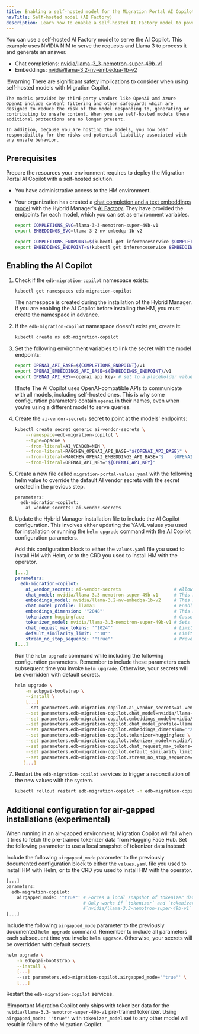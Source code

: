 ```yaml
---
title: Enabling a self-hosted model for the Migration Portal AI Copilot
navTitle: Self-hosted model (AI Factory)
description: Learn how to enable a self-hosted AI Factory model to power the Migration Portal AI Copilot.
---
```


You can use a self-hosted AI Factory model to serve the AI Copilot. This example uses NVIDIA NIM to serve the requests and Llama 3 to process it and generate an answer.

- Chat completions: [nvidia/llama-3_3-nemotron-super-49b-v1](https://build.nvidia.com/nvidia/llama-3_3-nemotron-super-49b-v1)
- Embeddings: [nvidia/llama-3.2-nv-embedqa-1b-v2](https://build.nvidia.com/nvidia/llama-3_2-nv-embedqa-1b-v2)

!!!warning 
    There are significant safety implications to consider when using self-hosted models with Migration Copilot.
   
    The models provided by third-party vendors like OpenAI amd Azure OpenAI include content filtering and other safeguards which are designed to reduce the risk of the model responding to, generating or contributing to unsafe content. When you use self-hosted models these additional protections are no longer present.

    In addition, because you are hosting the models, you now bear responsibility for the risks and potential liability associated with any unsafe behavior.

## Prerequisites

Prepare the resources your environment requires to deploy the Migration Portal AI Copilot with a self-hosted solution.

-   You have administrative access to the HM environment.

-   Your organization has created a [chat completion and a text embeddings model](/edb-postgres-ai/1.3/ai-factory/pipeline/models/using-with/using-nvidia-nim/using-nim-in-your-environment/) with the Hybrid Manager's [AI Factory](/edb-postgres-ai/1.3/ai-factory/model/deployment/#where-to-start). They have provided the endpoints for each model, which you can set as environment variables.

    ```bash
    export COMPLETIONS_SVC=llama-3-3-nemotron-super-49b-v1
    export EMBEDDINGS_SVC=llama-3-2-nv-embedqa-1b-v2
    
    export COMPLETIONS_ENDPOINT=$(kubectl get inferenceservice $COMPLETIONS_SVC -o     jsonpath='{.status.url}')
    export EMBEDDINGS_ENDPOINT=$(kubectl get inferenceservice $EMBEDDINGS_SVC -o     jsonpath='{.status.url}')
    ```

## Enabling the AI Copilot

1.  Check if the `edb-migration-copilot` namespace exists:

    ```bash
    kubectl get namespaces edb-migration-copilot
    ```

    The namespace is created during the installation of the Hybrid Manager. If you are enabling the AI Copilot before installing the HM, you must create the namespace in advance.

1.  If the `edb-migration-copilot` namespace doesn't exist yet, create it:

    ```bash
    kubectl create ns edb-migration-copilot
    ```

1.  Set the following environment variables to link the secret with the model endpoints:

    ```bash
    export OPENAI_API_BASE=${COMPLETIONS_ENDPOINT}/v1
    export OPENAI_EMBEDDINGS_API_BASE=${EMBEDDINGS_ENDPOINT}/v1
    export OPENAI_API_KEY=<openai api key> # set to a placeholder value like `noop` if models are deployed in a way that no key is required
    ```

    !!!note
        The AI Copilot uses OpenAI-compatible APIs to communicate with all models, including self-hosted ones. This is why some configuration parameters contain `openai` in their names, even when you're using a different model to serve queries.

1.  Create the `ai-vendor-secrets` secret to point at the models' endpoints:

    ```bash
    kubectl create secret generic ai-vendor-secrets \
        --namespace=edb-migration-copilot \
        --type=opaque \
        --from-literal=AI_VENDOR=NIM \
        --from-literal=RAGCHEW_OPENAI_API_BASE="${OPENAI_API_BASE}" \
        --from-literal=RAGCHEW_OPENAI_EMBEDDINGS_API_BASE="$    {OPENAI_EMBEDDINGS_API_BASE}" \
        --from-literal=OPENAI_API_KEY="${OPENAI_API_KEY}"
    ```

1.  Create a new file called `migration-portal-values.yaml` with the following helm value to override the default AI vendor secrets with the secret created in the previous step.

    ```
    parameters:
      edb-migration-copilot:
        ai_vendor_secrets: ai-vendor-secrets
    ```

1.  Update the Hybrid Manager installation file to include the AI Copilot configuration. This involves either updating the YAML values you used for installation or running the `helm upgrade` command with the AI Copilot configuration parameters.

    <TabContainer syncKey="installation_config">
    <Tab title="Helm or operator install">
    
    Add this configuration block to either the `values.yaml` file you used to install HM with Helm, or to the CRD you used to install HM with the operator.
    
    ```yaml
    [...]
    parameters:
      edb-migration-copilot:
        ai_vendor_secrets: ai-vendor-secrets                    # Allows the default AI vendor secrets to be overridden by the secret created above. This *must* match the name of the above secret.
        chat_model: nvidia/llama-3.3-nemotron-super-49b-v1      # This must match the model name as listed by `${COMPLETIONS_ENDPOINT}/v1/models`.
        embeddings_model: nvidia/llama-3.2-nv-embedqa-1b-v2     # This must match the model name as listed by `${EMBEDDINGS_ENDPOINT}/v1/models`.
        chat_model_profile: llama3                              # Enables prompt rules and other parameters which can help improve the quality of responses from chat completion models of the llama3 family.
        embeddings_dimension: '"2048"'                          # This must match the size of the vectors generated by the embeddings model.
        tokenizer: huggingface                                  # Causes tokenizers from the Hugging Face Transformers library to be used for token counting.
        tokenizer_model: nvidia/llama-3.3-nemotron-super-49b-v1 # Sets the specific tokenizer to use, ensuring it corresponds to a pretrained model on Hugging Face Hub.
        chat_request_max_tokens: '"1024"'                       # Limits the total number of requested tokens to prevent excessively-verbose responses.
        default_similarity_limit: '"10"'                        # Limits the number of contextual chunks included in queries to prevent overwhelming the model with input.
        stream_no_stop_sequence: '"true"'                       # Prevents OpenAI-specific stop sequences being sent to the model. This should always be set when using NIM models in order to avoid duplicated final chunks in response streams.
    [...]
    ```
    
    </Tab>
    
    <Tab title="Helm upgrade">
    
    Run the `helm upgrade` command while including the following configuration parameters. Remember to include these parameters each subsequent time you invoke `helm upgrade`. Otherwise, your secrets will be overridden with default secrets.
    
    ```bash
    helm upgrade \
        -n edbpgai-bootstrap \
        --install \
        [...]
        --set parameters.edb-migration-copilot.ai_vendor_secrets=ai-vendor-secrets \
        --set parameters.edb-migration-copilot.chat_model=nvidia/llama-3.3-nemotron-super-49b-v1 \
        --set parameters.edb-migration-copilot.embeddings_model=nvidia/llama-3.2-nv-embedqa-1b-v2 \
        --set parameters.edb-migration-copilot.chat_model_profile=llama3 \
        --set parameters.edb-migration-copilot.embeddings_dimension='"2048"' \
        --set parameters.edb-migration-copilot.tokenizer=huggingface \
        --set parameters.edb-migration-copilot.tokenizer_model=nvidia/llama-3.3-nemotron-super-49b-v1 \
        --set parameters.edb-migration-copilot.chat_request_max_tokens='"1024"' \
        --set parameters.edb-migration-copilot.default_similarity_limit='"10"' \
        --set parameters.edb-migration-copilot.stream_no_stop_sequence='"true"' \
       [...]
    ```
    
    </Tab>
    </TabContainer>

1.  Restart the `edb-migration-copilot` services to trigger a reconciliation of the new values with the system.

    ```bash
    kubectl rollout restart edb-migration-copilot -n edb-migration-copilot
    ```

## Additional configuration for air-gapped installations (experimental)

When running in an air-gapped environment, Migration Copilot will fail when it tries to fetch the pre-trained tokenizer data from Hugging Face Hub.
Set the following parameter to use a local snapshot of tokenizer data instead:

<TabContainer syncKey="installation_config">
<Tab title="Helm or operator install">

Include the following `airgapped_mode` parameter to the previously documented configuration block to either the `values.yaml` file you used to install HM with Helm, or to the CRD you used to install HM with the operator.

```bash
[...]
parameters:
  edb-migration-copilot:
    airgapped_mode: '"true"' # Forces a local snapshot of tokenizer data to be used instead of fetching from Hugging Face Hub.
                             # Only works if `tokenizer` and `tokenizer_model` are set to `huggingface` and
                             #`nvidia/llama-3.3-nemotron-super-49b-v1` respectively.
[...]
```

</Tab>
    
<Tab title="Helm upgrade">

Include the following `airgapped_mode` parameter to the previously documented `helm upgrade` command. Remember to include all parameters each subsequent time you invoke `helm upgrade`. Otherwise, your secrets will be overridden with default secrets.

```bash
helm upgrade \
    -n edbpgai-bootstrap \
    --install \
    [...]
    --set parameters.edb-migration-copilot.airgapped_mode='"true"' \
    [...]
```

</Tab>
</TabContainer>

Restart the `edb-migration-copilot` services.

!!!important
    Migration Copilot only ships with tokenizer data for the `nvidia/llama-3.3-nemotron-super-49b-v1` pre-trained tokenizer.
    Using `airgapped_mode: '"true"'` with `tokenizer_model` set to any other model will result in failure of the Migration Copilot.
